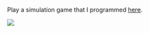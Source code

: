 Play a simulation game that I programmed <a href="https://vincentott.shinyapps.io/livelycells/" target="_blank">here</a>.

![](pictures/livelycells.png)
